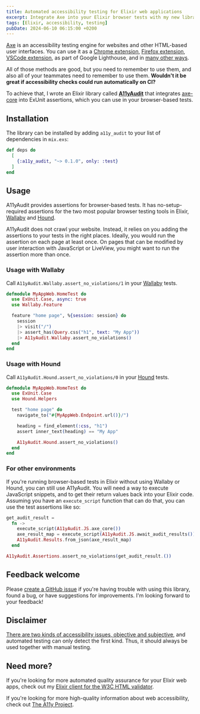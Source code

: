 ```yaml
---
title: Automated accessibility testing for Elixir web applications
excerpt: Integrate Axe into your Elixir browser tests with my new library, A11yAudit.
tags: [Elixir, accessibility, testing]
pubDate: 2024-06-10 06:15:00 +0200
---
```



[Axe](https://github.com/dequelabs/axe-core) is an accessibility testing engine for websites and other HTML-based user interfaces. You can use it as a [Chrome extension](https://chromewebstore.google.com/detail/axe-devtools-web-accessib/lhdoppojpmngadmnindnejefpokejbdd), [Firefox extension](https://addons.mozilla.org/en-US/firefox/addon/axe-devtools/), [VSCode extension](https://marketplace.visualstudio.com/items?itemName=deque-systems.vscode-axe-linter), as part of Google Lighthouse, and in [many other ways](https://github.com/dequelabs/axe-core/blob/develop/doc/projects.md).

All of those methods are good, but you need to remember to use them, and also all of your teammates need to remember to use them. **Wouldn't it be great if accessibility checks could run automatically on CI?**

To achieve that, I wrote an Elixir library called [**A11yAudit**](https://github.com/angelikatyborska/a11y-audit-elixir
) that integrates [axe-core](https://github.com/dequelabs/axe-core) into ExUnit assertions, which you can use in your browser-based tests.

## Installation

The library can be installed by adding `a11y_audit` to your list of dependencies in `mix.exs`:

```elixir
def deps do
  [
    {:a11y_audit, "~> 0.1.0", only: :test}
  ]
end
```

## Usage

A11yAudit provides assertions for browser-based tests. It has no-setup-required assertions for the two most popular browser testing tools in Elixir, [Wallaby](https://github.com/elixir-wallaby/wallaby) and [Hound](https://github.com/HashNuke/hound).

A11yAudit does not crawl your website. Instead, it relies on you adding the assertions to your tests in the right places. Ideally, you would run the assertion on each page at least once. On pages that can be modified by user interaction with JavaScript or LiveView, you might want to run the assertion more than once.

<BlogPostImage
  image={CriticalIssue}
  alt="Expected page to have no accessibility violations, but got 1 violation. Form elements must have labels."
  caption="Accessibility violations will cause your tests to fail, printing all violations sorted by severity."
/>

### Usage with Wallaby

Call `A11yAudit.Wallaby.assert_no_violations/1` in your [Wallaby](https://github.com/elixir-wallaby/wallaby) tests.

```elixir
defmodule MyAppWeb.HomeTest do
  use ExUnit.Case, async: true
  use Wallaby.Feature

  feature "home page", %{session: session} do
    session
    |> visit("/")
    |> assert_has(Query.css("h1", text: "My App"))
    |> A11yAudit.Wallaby.assert_no_violations()
  end
end
```

### Usage with Hound

Call `A11yAudit.Hound.assert_no_violations/0` in your [Hound](https://github.com/HashNuke/hound) tests.

```elixir
defmodule MyAppWeb.HomeTest do
  use ExUnit.Case
  use Hound.Helpers

  test "home page" do
    navigate_to("#{MyAppWeb.Endpoint.url()}/")

    heading = find_element(:css, "h1")
    assert inner_text(heading) == "My App"

    A11yAudit.Hound.assert_no_violations()
  end
end
```

### For other environments

If you're running browser-based tests in Elixir without using Wallaby or Hound, you can still use A11yAudit. You will need a way to execute JavaScript snippets, and to get their return values back into your Elixir code. Assuming you have an `execute_script` function that can do that, you can use the test assertions like so:

```elixir
get_audit_result =
  fn ->
    execute_script(A11yAudit.JS.axe_core())
    axe_result_map = execute_script(A11yAudit.JS.await_audit_results())
    A11yAudit.Results.from_json(axe_result_map)
  end

A11yAudit.Assertions.assert_no_violations(get_audit_result.())
```

## Feedback welcome

Please [create a GitHub issue](https://github.com/angelikatyborska/a11y-audit-elixir/issues?q=is%3Aissue+is%3Aopen+sort%3Aupdated-desc) if you're having trouble with using this library, found a bug, or have suggestions for improvements. I'm looking forward to your feedback!

## Disclaimer

[There are two kinds of accessibility issues, objective and subjective](https://www.a11yproject.com/posts/should-i-use-an-accessibility-overlay/#quality), and automated testing can only detect the first kind. Thus, it should always be used together with manual testing.

## Need more?

If you're looking for more automated quality assurance for your Elixir web apps, check out my [Elixir client for the W3C HTML validator](https://github.com/angelikatyborska/vnu-elixir/).

If you're looking for more high-quality information about web accessibility, check out [The A11y Project](https://www.a11yproject.com/).
